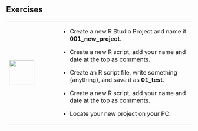 ## Exercises {-}

+---------------------------------+----------------------------------------------------------------------------------------+
| ![](images/07.png){height="68"} | - Create a new R Studio Project and name it **001_new_project**.                       |
|                                 |                                                                                        |
|                                 | - Create a new R script, add your name and date at the top as comments.                |
|                                 |                                                                                        |
|                                 | - Create an R script file, write something (anything), and save it as **01_test**.     |
|                                 |                                                                                        |
|                                 | - Create a new R script, add your name and date at the top as comments.                |
|                                 |                                                                                        |
|                                 | - Locate your new project on your PC.                                                  |
+---------------------------------+----------------------------------------------------------------------------------------+
